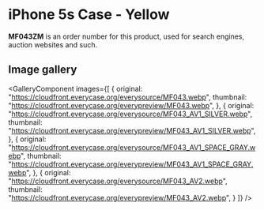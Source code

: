
# iPhone 5s Case - Yellow

<Callout type='info' emoji='👉🏻'>**MF043ZM** is an order number for this product, used for search engines, auction websites and such.</Callout>

## Image gallery

<GalleryComponent
    images={[
      {
        original: "https://cloudfront.everycase.org/everysource/MF043.webp",
        thumbnail: "https://cloudfront.everycase.org/everypreview/MF043.webp",
      },
      {
        original: "https://cloudfront.everycase.org/everysource/MF043_AV1_SILVER.webp",
        thumbnail: "https://cloudfront.everycase.org/everypreview/MF043_AV1_SILVER.webp",
      },
      {
        original: "https://cloudfront.everycase.org/everysource/MF043_AV1_SPACE_GRAY.webp",
        thumbnail: "https://cloudfront.everycase.org/everypreview/MF043_AV1_SPACE_GRAY.webp",
      },
      {
        original: "https://cloudfront.everycase.org/everysource/MF043_AV2.webp",
        thumbnail: "https://cloudfront.everycase.org/everypreview/MF043_AV2.webp",
      }
    ]}
  />
